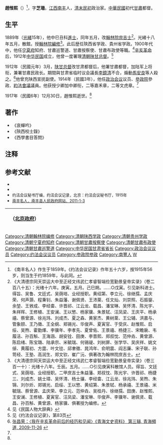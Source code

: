 '''趙惟熙'''（{{bd|1859年||1917年|12月30日}}）<ref>《南丰名人》作生于1859年。《约法会议记录》作年五十六岁，按1915年56岁，则当生于约1859年，与此同。</ref>，字'''芝珊'''。[[江西|江西]][[南丰|南丰]]人，[[清|清末]][[中華民國|民初]]政治家。[[中華民國|中華民國]]初代[[甘肅省_(中華民國)|甘肅]]都督。

== 生平 ==
1889年（[[光緒|光緒]]15年），他中巳丑科[[進士|進士]]，同年五月，改[[翰林院|翰林院]][[庶吉士|庶吉士]]<ref>《大清德宗同天崇运大中至正经文纬武仁孝睿智端俭宽勤景皇帝实录》（卷二百八十五）：光绪十六年。庚寅。五月。己巳朔。……○戊寅。引见新科进士。得旨、吴鲁、文廷式、吴荫培、业经授职。黄绍第、李立元、徐继孺、孟庆荣、何声灏、程秉钊、朱益藩、谢佩贤、王沛棻、任文灿、刘崇照、石振鋆、余堃、王敩成、李经畬、许晋祁、江云龙、载昌、潘宝琳、吴怀清、陈光宇、朱祥晖、王修植、王安澜、王以慜、杨家骥、朱景轼、汪凤梁、王庆平、杨承禧、蔡曾源、徐兆玮、刘成杰、夏之森、黄家杰、黄树棻、王公辅、洪嘉与、管象颐、王乃徵、王全纲、郑锡光、华俊声、夏寅官、于受庆、赵惟熙、启绥、吴煦、霍勤燡、李骥年、李孝先、夏曾佑、王景禧、杨捷三、宋瞻扆、韦履洁、孙百斛、王海涵、胡安铨、田庚、李晋熙、郑叔忱、范仲垚、黄曾源、陈启绪、陈宝璐、陆承宗、米毓瑞、何锡禔、刘树屏、张学华、吴庆祥、姚文倬、黄履初、方霆、叶文铨、邱聿徵、晁鸿年、俞明震、阎志廉、宋子联、孙笥经、王塾、高润生、郑文钦、崔广沅、俱著改为翰林院庶吉士。</ref>。光緒十八年五月，散館，授[[翰林院|翰林院]][[編修|編修]]<ref>《大清德宗同天崇运大中至正经文纬武仁孝睿智端俭宽勤景皇帝实录》（卷三百一十）：光绪十八年。壬辰。五月。……○引见庚寅科散馆人员。得旨、文廷式、吴荫培、业经授职。二甲庶吉士朱益藩、郑叔忱、陈光宇、许晋祁、杨捷三、刘成杰、姚士璋、吴怀清、杨士骧、李经畬、江云龙、徐兆玮、吴煦、朱锦、刘尔炘、郑锡光、启绥、王以慜、黄绍第、朱景轼、杨承禧、王景禧、米毓瑞、蔡曾源、孟庆荣、李立元、范仲垚、吴桂丹、徐继孺、田庚、赵惟熙、王安澜、王修植、夏寅官、汪凤梁、潘宝琳、华俊声、李骥年、谢佩贤、载昌、孙百斛、黄曾源、杨家骥、俱著授为编修。</ref>。此后歴任陝西省学政、貴州省学政。1900年代中，他任[[宁夏府|宁夏府]]知府、甘肅巡警道、甘肅按察使、甘肅布政使等職。<ref name=mgrw>见《民国人物大辞典》</ref>[[辛亥革命|辛亥革命]]后，1912年[[中华民国|中华民国]]成立，他曾一度署理[[清朝|清朝]][[陕甘总督|陕甘总督]]。<ref name=yf>见《约法会议记录》，第83页</ref>

1912年（民國元年）3月，[[陕甘总督|陕甘总督]]改甘肃都督后，他署甘肅都督，加陆军上将衔，兼署甘肅民政长。期間與甘肃省临时议会議長[[李鏡清|李鏡清]]不合，煽動[[馬安良|馬安良]]等人殺之。<ref name="我在辛亥革命前后的经历和见闻">[http://www.qh.xinhuanet.com/2009-11/26/content_18342026.htm 张昌荣：〈我在辛亥革命前后的经历和见闻〉《青海文史资料》 第三辑, 青海頻道, 2009-11-26 ] {{webarchive|url=https://web.archive.org/web/20160304093033/http://www.qh.xinhuanet.com/2009-11/26/content_18342026.htm |date=2016-03-04 }}</ref>他曾充陕西宣抚副使。1914年（民國3年），他任[[政治会议|政治会议]]议员、[[參政院|參政院]]參政、[[約法會議|約法會議]]議員。他获授少卿加中卿衔，二等嘉禾章，二等文虎章。<ref name=yf/>

1917年（民國6年）12月30日，趙惟熙逝世。<ref name=mgrw/>

==著作==
*《哀蟬吟》
*《陝西校士錄》
*《西學書目答問》

==注释==
{{reflist|2}}

== 参考文献 ==
* <span style="font-size:90%;">{{Cite book zh|author=徐友春主編|title=民國人物大辞典 增訂版|location=石家莊|publisher=河北人民出版社|date=2007|isbn = 978-7-202-03014-1}}</span>
* <span style="font-size:90%;">{{Cite book zh|author=劉壽林等編|title=民國職官年表|location=北京|publisher=[[中華書局|中華書局]]|date=1995|isbn = 7-101-01320-1}}</span>
* <span style="font-size:90%;">约法会议秘书厅编，约法会议记录，北京：约法会议秘书厅，1915年</span>
* <span style="font-size:90%;">[http://www.jxnf.gov.cn/?thread-4118-1.html 南丰名人，南丰县人民政府网站，2011-1-3] {{Wayback|url=http://www.jxnf.gov.cn/?thread-4118-1.html |date=20120522223054 }}

{| class="wikitable" style="margin:0 auto"
|- 
!　{{CHN1912}}（[[中华民国北京政府|北京政府]]）
{{先代次代|[[甘肅省_(中華民国)|甘肅]]都督|<small>1912年3月 - 1914年3月<br>（1913年5月起<br>[[張炳華|張炳華]]護理）</small>|（創設）|[[張廣建|張廣建]]}}
|}
{{光緒十六年庚寅恩科殿試金榜}} 
{{甘肃行政长官|北}}
{{DEFAULTSORT:Zhao趙}}
[[Category:清朝翰林院编修|Category:清朝翰林院编修]]
[[Category:清朝陕西学政|Category:清朝陕西学政]]
[[Category:清朝贵州学政|Category:清朝贵州学政]]
[[Category:清朝宁夏府知府|Category:清朝宁夏府知府]]
[[Category:清朝甘肅按察使|Category:清朝甘肅按察使]]
[[Category:清朝甘肅布政使|Category:清朝甘肅布政使]]
[[Category:清朝甘肅巡警道|Category:清朝甘肅巡警道]]
[[Category:中华民国甘肃省省长|Category:中华民国甘肃省省长]]
[[Category:政治会议议员|Category:政治会议议员]]
[[Category:约法会议议员|Category:约法会议议员]]
[[Category:参政院参政|Category:参政院参政]]
[[Category:南豐人|Category:南豐人]]
[[Category:赵姓|W]]